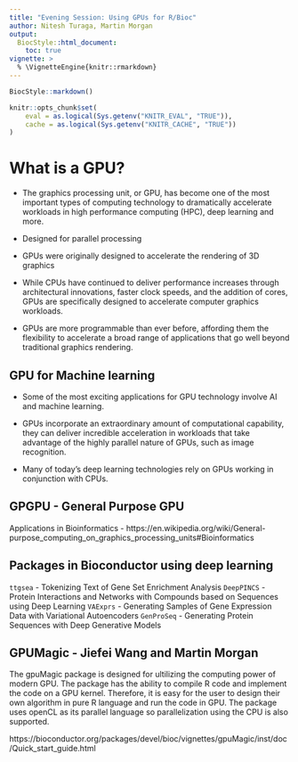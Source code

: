 ```yaml
---
title: "Evening Session: Using GPUs for R/Bioc"
author: Nitesh Turaga, Martin Morgan
output:
  BiocStyle::html_document:
    toc: true
vignette: >
  % \VignetteEngine{knitr::rmarkdown}
---
```


```r
BiocStyle::markdown()
```

```r
knitr::opts_chunk$set(
    eval = as.logical(Sys.getenv("KNITR_EVAL", "TRUE")),
    cache = as.logical(Sys.getenv("KNITR_CACHE", "TRUE"))
)
```

# What is a GPU?

- The graphics processing unit, or GPU, has become one of the most
  important types of computing technology to dramatically accelerate
  workloads in high performance computing (HPC), deep learning and
  more.

- Designed for parallel processing

- GPUs were originally designed to accelerate the rendering of 3D graphics

- While CPUs have continued to deliver performance increases through
  architectural innovations, faster clock speeds, and the addition of
  cores, GPUs are specifically designed to accelerate computer
  graphics workloads.
  
-  GPUs are more programmable than ever before, affording them the
   flexibility to accelerate a broad range of applications that go
   well beyond traditional graphics rendering.
   
## GPU for Machine learning

- Some of the most exciting applications for GPU technology involve AI
and machine learning.

- GPUs incorporate an extraordinary amount of computational
capability, they can deliver incredible acceleration in workloads that
take advantage of the highly parallel nature of GPUs, such as image
recognition. 

- Many of today’s deep learning technologies rely on GPUs working in
conjunction with CPUs.

## GPGPU - General Purpose GPU

Applications in Bioinformatics - https://en.wikipedia.org/wiki/General-purpose_computing_on_graphics_processing_units#Bioinformatics 


## Packages in Bioconductor using deep learning

`ttgsea` - Tokenizing Text of Gene Set Enrichment Analysis
`DeepPINCS` - Protein Interactions and Networks with Compounds based on Sequences using Deep Learning
`VAExprs` - Generating Samples of Gene Expression Data with Variational Autoencoders
`GenProSeq`	-  Generating Protein Sequences with Deep Generative Models

## GPUMagic - Jiefei Wang and Martin Morgan

The gpuMagic package is designed for ultilizing the computing power of
modern GPU. The package has the ability to compile R code and
implement the code on a GPU kernel. Therefore, it is easy for the user
to design their own algorithm in pure R language and run the code in
GPU. The package uses openCL as its parallel language so
parallelization using the CPU is also supported.

https://bioconductor.org/packages/devel/bioc/vignettes/gpuMagic/inst/doc/Quick_start_guide.html

## 
